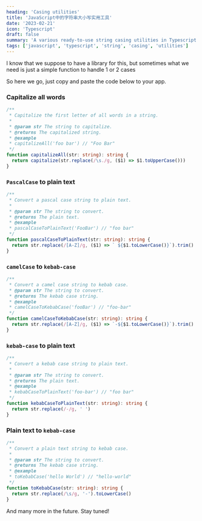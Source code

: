 ```yaml
---
heading: 'Casing utilities'
title: 'JavaScript中的字符串大小写实用工具'
date: '2023-02-21'
icon: 'Typescript'
draft: false
summary: 'A various ready-to-use string casing utilities in Typescript.'
tags: ['javascript', 'typescript', 'string', 'casing', 'utilities']
---
```


I know that we suppose to have a library for this, but sometimes what we need is just a simple function to handle 1 or 2 cases <Twemoji emoji="man-shrugging" />

So here we go, just copy and paste the code below to your app.

### Capitalize all words

```ts
/**
 * Capitalize the first letter of all words in a string.
 *
 * @param str The string to capitalize.
 * @returns The capitalized string.
 * @example
 * capitalizeAll('foo bar') // "Foo Bar"
 */
function capitalizeAll(str: string): string {
  return capitalize(str.replace(/\s./g, ($1) => $1.toUpperCase()))
}
```

### `PascalCase` to plain text

```ts
/**
 * Convert a pascal case string to plain text.
 *
 * @param str The string to convert.
 * @returns The plain text.
 * @example
 * pascalCaseToPlainText('FooBar') // "foo bar"
 */
function pascalCaseToPlainText(str: string): string {
  return str.replace(/[A-Z]/g, ($1) => ` ${$1.toLowerCase()}`).trim()
}
```

### `camelCase` to `kebab-case`

```ts
/**
 * Convert a camel case string to kebab case.
 * @param str The string to convert.
 * @returns The kebab case string.
 * @example
 * camelCaseToKebabCase('fooBar') // "foo-bar"
 */
function camelCaseToKebabCase(str: string): string {
  return str.replace(/[A-Z]/g, ($1) => `-${$1.toLowerCase()}`).trim()
}
```

### `kebab-case` to plain text

```ts
/**
 * Convert a kebab case string to plain text.
 *
 * @param str The string to convert.
 * @returns The plain text.
 * @example
 * kebabCaseToPlainText('foo-bar') // "foo bar"
 */
function kebabCaseToPlainText(str: string): string {
  return str.replace(/-/g, ' ')
}
```

### Plain text to `kebab-case`

```ts
/**
 * Convert a plain text string to kebab case.
 *
 * @param str The string to convert.
 * @returns The kebab case string.
 * @example
 * toKebabCase('hello World') // "hello-world"
 */
function toKebabCase(str: string): string {
  return str.replace(/\s/g, '-').toLowerCase()
}
```

And many more in the future. Stay tuned!
